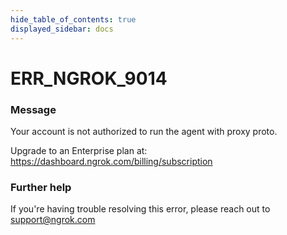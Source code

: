 ```yaml
---
hide_table_of_contents: true
displayed_sidebar: docs
---
```



# ERR_NGROK_9014

### Message

Your account is not authorized to run the agent with proxy proto.

Upgrade to an Enterprise plan at: https://dashboard.ngrok.com/billing/subscription

<ErrorDetails error="err_ngrok_9014" />

### Further help

If you're having trouble resolving this error, please reach out to [support@ngrok.com](mailto:support@ngrok.com?subject=Help%20with%20ERR_NGROK_9014)

